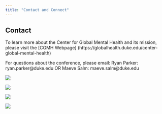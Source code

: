 ```yaml
---
title: "Contact and Connect"
---
```


## Contact

To learn more about the Center for Global Mental Health and its mission, please visit the [CGMH Webpage] (https://globalhealth.duke.edu/center-global-mental-health)

For questions about the conference, please email:
Ryan Parker: ryan.parker@duke.edu OR
Maeve Salm: maeve.salm@duke.edu

![](conference_explore.png){fig-align="center"}

![](conference_grownetwork.png){fig-align="center"}

![](conference_learnexperts.png){fig-align="center"}

![](conference_shareresearch.png){fig-align="center"}
